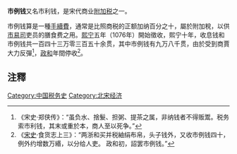 '''市例钱'''又名市利钱，是宋代商业[[附加税|附加税]]之一。

市例钱算是一種[[手續費|手續費]]，通常是比照商税的正额加纳百分之十，屬於附加稅，以供[[市易司|市易司]]吏员的膳食费之用。[[熙宁|熙宁]]五年（1076年）開始徵收，熙宁十年，收息钱和市例钱共一百四十三万零三百五十余贯，其中市例钱有九万八千贯，由於受到商賈大力反彈<ref>《宋史·郑侠传》：“虽负水、捨髮、担粥、提茶之属，非纳钱者不得贩鬻。税务索市利钱，其末或重於本，商人至以死争。”</ref>，[[政和_(北宋)|政和]]年間停收<ref>《[[宋史|宋史]]·食货志上三》：“两浙和买并税紬绢布帛，头子钱外，又收市例钱四十，例外约增数万緡，以分给人吏。 政和初，詔罢市例钱。”</ref>。

==注釋==
{{reflist|2}}

[[Category:中国税务史|Category:中国税务史]]
[[Category:北宋经济|Category:北宋经济]]